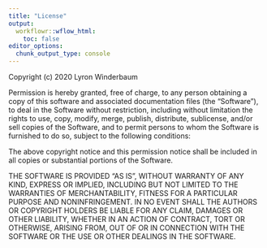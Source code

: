 ```yaml
---
title: "License"
output:
  workflowr::wflow_html:
    toc: false
editor_options:
  chunk_output_type: console
---
```


Copyright (c) 2020 Lyron Winderbaum

Permission is hereby granted, free of charge, to any person obtaining a copy
of this software and associated documentation files (the "Software"), to deal
in the Software without restriction, including without limitation the rights
to use, copy, modify, merge, publish, distribute, sublicense, and/or sell
copies of the Software, and to permit persons to whom the Software is
furnished to do so, subject to the following conditions:

The above copyright notice and this permission notice shall be included in all
copies or substantial portions of the Software.

THE SOFTWARE IS PROVIDED "AS IS", WITHOUT WARRANTY OF ANY KIND,
EXPRESS OR IMPLIED, INCLUDING BUT NOT LIMITED TO THE WARRANTIES OF
MERCHANTABILITY, FITNESS FOR A PARTICULAR PURPOSE AND NONINFRINGEMENT.
IN NO EVENT SHALL THE AUTHORS OR COPYRIGHT HOLDERS BE LIABLE FOR ANY CLAIM,
DAMAGES OR OTHER LIABILITY, WHETHER IN AN ACTION OF CONTRACT, TORT OR
OTHERWISE, ARISING FROM, OUT OF OR IN CONNECTION WITH THE SOFTWARE OR THE USE
OR OTHER DEALINGS IN THE SOFTWARE.
